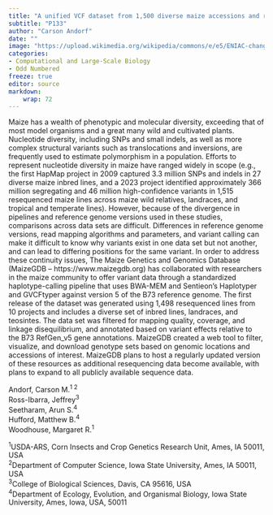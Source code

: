 ```yaml
---
title: "A unified VCF dataset from 1,500 diverse maize accessions and resources to explore the genomic landscape of maize"
subtitle: "P133"
author: "Carson Andorf"
date: ""
image: "https://upload.wikimedia.org/wikipedia/commons/e/e5/ENIAC-changing_a_tube.jpg"
categories: 
- Computational and Large-Scale Biology
- Odd Numbered
freeze: true
editor: source
markdown: 
    wrap: 72
---
```


Maize has a wealth of phenotypic and molecular diversity, exceeding that of most model organisms and a great many wild and cultivated plants. Nucleotide diversity, including SNPs and small indels, as well as more complex structural variants such as translocations and inversions, are frequently used to estimate polymorphism in a population. Efforts to represent nucleotide diversity in maize have ranged widely in scope (e.g., the first HapMap project in 2009 captured 3.3 million SNPs and indels in 27 diverse maize inbred lines, and a 2023 project identified approximately 366 million segregating and 46 million high-confidence variants in 1,515 resequenced maize lines across maize wild relatives, landraces, and tropical and temperate lines). However, because of the divergence in pipelines and reference genome versions used in these studies, comparisons across data sets are difficult. Differences in reference genome versions, read mapping algorithms and parameters, and variant calling can make it difficult to know why variants exist in one data set but not another, and can lead to differing positions for the same variant. In order to address these continuity issues, The Maize Genetics and Genomics Database (MaizeGDB – https://www.maizegdb.org) has collaborated with researchers in the maize community to offer variant data through a standardized haplotype-calling pipeline that uses BWA-MEM and Sentieon's Haplotyper and GVCFtyper against version 5 of the B73 reference genome. The first release of the dataset was generated using 1,498 resequenced lines from 10 projects and includes a diverse set of inbred lines, landraces, and teosintes. The data set was filtered for mapping quality, coverage, and linkage disequilibrium, and annotated based on variant effects relative to the B73 RefGen_v5 gene annotations. MaizeGDB created a web tool to filter, visualize, and download genotype sets based on genomic locations and accessions of interest. MaizeGDB plans to host a regularly updated version of these resources as additional resequencing data become available, with plans to expand to all publicly available sequence data.

Andorf, Carson M.<sup>1 2</sup><br>Ross-Ibarra, Jeffrey<sup>3</sup><br>Seetharam, Arun S.<sup>4</sup><br>Hufford, Matthew B.<sup>4</sup><br>Woodhouse, Margaret R.<sup>1</sup><br>

<sup>1</sup>USDA-ARS, Corn Insects and Crop Genetics Research Unit, Ames, IA 50011, USA<br><sup>2</sup>Department of Computer Science, Iowa State University, Ames, IA 50011, USA<br><sup>3</sup>College of Biological Sciences, Davis, CA 95616, USA<br><sup>4</sup>Department of Ecology, Evolution, and Organismal Biology, Iowa State University, Ames, Iowa, USA, 50011<br>